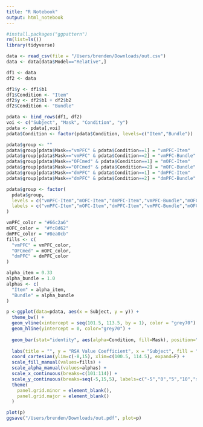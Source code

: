 ```yaml
---
title: "R Notebook"
output: html_notebook
---
```


```r
#install.packages("ggpattern")
rm(list=ls())
library(tidyverse)
```

```r
data <- read_csv(file = "/Users/brenden/Downloads/out.csv")
data <- data[data$Model=="Relative",]

df1 <- data
df2 <- data

df1$y <- df1$b1
df1$Condition <- "Item"
df2$y <- df2$b1 + df2$b2
df2$Condition <- "Bundle"

pdata <- bind_rows(df1, df2)
voi <- c("Subject", "Mask", "Condition", "y")
pdata <- pdata[,voi]
pdata$Condition <- factor(pdata$Condition, levels=c("Item","Bundle"))

pdata$group <- ""
pdata$group[pdata$Mask=="vmPFC" & pdata$Condition==1] = "vmPFC-Item"
pdata$group[pdata$Mask=="vmPFC" & pdata$Condition==2] = "vmPFC-Bundle"
pdata$group[pdata$Mask=="OFCmed" & pdata$Condition==1] = "mOFC-Item"
pdata$group[pdata$Mask=="OFCmed" & pdata$Condition==2] = "mOFC-Bundle"
pdata$group[pdata$Mask=="dmPFC" & pdata$Condition==1] = "dmPFC-Item"
pdata$group[pdata$Mask=="dmPFC" & pdata$Condition==2] = "dmPFC-Bundle"

pdata$group <- factor(
  pdata$group,
  levels = c("vmPFC-Item","mOFC-Item","dmPFC-Item","vmPFC-Bundle","mOFC-Bundle","dmPFC-Bundle"),
  labels = c("vmPFC-Item","mOFC-Item","dmPFC-Item","vmPFC-Bundle","mOFC-Bundle","dmPFC-Bundle")
)
```

```r
vmPFC_color = "#66c2a6"
mOFC_color =  "#fc8d62"
dmPFC_color = "#8ea0cb"
fills <- c(
  "vmPFC" = vmPFC_color,
  "OFCmed" = mOFC_color,
  "dmPFC" = dmPFC_color
)

alpha_item = 0.33
alpha_bundle = 1.0
alphas <- c(
  "Item" = alpha_item,
  "Bundle" = alpha_bundle
)

p <-ggplot(data=pdata, aes(x = Subject, y = y)) +
  theme_bw() +
  geom_vline(xintercept = seq(101.5, 113.5, by = 1), color = "grey70") +
  geom_hline(yintercept = 0, color="grey70") +
  
  geom_bar(stat="identity", aes(alpha=Condition, fill=Mask), position="dodge") +
  
  labs(title = "", y = "RSA Value Coefficient", x = "Subject", fill = "ROI", alpha="Condition") +
  coord_cartesian(ylim=c(-8,15), xlim=c(100.5, 114.5), expand=F) +
  scale_fill_manual(values=fills) +
  scale_alpha_manual(values=alphas) +
  scale_x_continuous(breaks=c(101:114)) +
  scale_y_continuous(breaks=seq(-5,15,5), labels=c("-5","0","5","10",">15")) +
  theme(
    panel.grid.minor = element_blank(),
    panel.grid.major = element_blank()
  )

plot(p)
ggsave("/Users/brenden/Downloads/out.pdf", plot=p)
```



